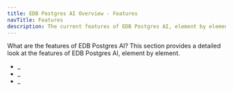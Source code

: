 ```yaml
---
title: EDB Postgres AI Overview - Features
navTitle: Features
description: The current features of EDB Postgres AI, element by element.
---
```


What are the features of EDB Postgres AI? This section provides a detailed look at the features of EDB Postgres AI, element by element.

* _
* _
* _
